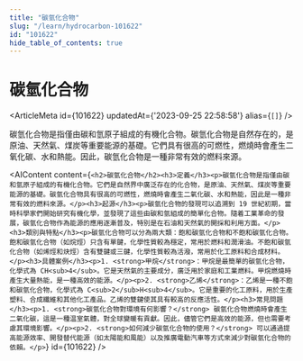 ```yaml
---
title: "碳氫化合物"
slug: "/learn/hydrocarbon-101622"
id: "101622"
hide_table_of_contents: true
---
```



# 碳氫化合物

<ArticleMeta id={101622} updatedAt={'2023-09-25 22:58:58'} alias={`[]`} />
<div className='border-solid border-b border-t-0 my-4 border-[var(--ifm-color-gray-300)]' />

碳氫化合物是指僅由碳和氫原子組成的有機化合物。碳氫化合物是自然存在的，是原油、天然氣、煤炭等重要能源的基礎。它們具有很高的可燃性，燃燒時會產生二氧化碳、水和熱能。因此，碳氫化合物是一種非常有效的燃料來源。

<AIContent content={`<h2>碳氫化合物</h2><h3>定義</h3><p>碳氫化合物是指僅由碳和氫原子組成的有機化合物。它們是自然界中廣泛存在的化合物，是原油、天然氣、煤炭等重要能源的基礎。碳氫化合物具有很高的可燃性，燃燒時會產生二氧化碳、水和熱能，因此是一種非常有效的燃料來源。</p><h3>起源</h3><p>碳氫化合物的發現可以追溯到 19 世紀初期，當時科學家們開始研究有機化學，並發現了這些由碳和氫組成的簡單化合物。隨着工業革命的發展，碳氫化合物作為能源的應用逐漸普及，特別是在石油和天然氣的開採和利用方面。</p><h3>類別與特點</h3><p>碳氫化合物可以分為兩大類：飽和碳氫化合物和不飽和碳氫化合物。飽和碳氫化合物（如烷烴）只含有單鍵，化學性質較為穩定，常用於燃料和潤滑油。不飽和碳氫化合物（如烯烴和炔烴）含有雙鍵或三鍵，化學性質較為活潑，常用於化工原料和合成材料。</p><h3>具體案例</h3><p>1. <strong>甲烷</strong>：甲烷是最簡單的碳氫化合物，化學式為 CH<sub>4</sub>。它是天然氣的主要成分，廣泛用於家庭和工業燃料。甲烷燃燒時產生大量熱能，是一種高效的能源。</p><p>2. <strong>乙烯</strong>：乙烯是一種不飽和碳氫化合物，化學式為 C<sub>2</sub>H<sub>4</sub>。它是重要的化工原料，用於生產塑料、合成纖維和其他化工產品。乙烯的雙鍵使其具有較高的反應活性。</p><h3>常見問題</h3><p>1. <strong>碳氫化合物對環境有何影響？</strong> 碳氫化合物燃燒時會產生二氧化碳，這是一種温室氣體，對全球變暖有貢獻。因此，儘管它們是高效的能源，但也需要考慮其環境影響。</p><p>2. <strong>如何減少碳氫化合物的使用？</strong> 可以通過提高能源效率、開發替代能源（如太陽能和風能）以及推廣電動汽車等方式來減少對碳氫化合物的依賴。</p>`} id={101622} />

